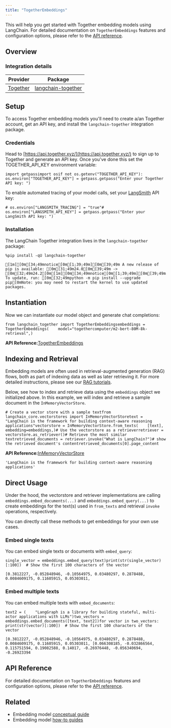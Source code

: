 ```yaml
---
title: "TogetherEmbeddings"
---
```


This will help you get started with Together embedding models using LangChain. For detailed documentation on `TogetherEmbeddings` features and configuration options, please refer to the [API reference](https://python.langchain.com/api_reference/together/embeddings/langchain_together.embeddings.TogetherEmbeddings.html).

## Overview

### Integration details

| Provider                                               | Package                                                                                                                                    |
| ------------------------------------------------------ | ------------------------------------------------------------------------------------------------------------------------------------------ |
| [Together](/src/oss/integrations/text_embedding/together) | [langchain-together](https://python.langchain.com/api_reference/together/embeddings/langchain_together.embeddings.TogetherEmbeddings.html) |

## Setup

To access Together embedding models you'll need to create a/an Together account, get an API key, and install the `langchain-together` integration package.

### Credentials

Head to [https://api.together.xyz/](https://api.together.xyz/) to sign up to Together and generate an API key. Once you've done this set the TOGETHER\_API\_KEY environment variable:

```
import getpassimport osif not os.getenv("TOGETHER_API_KEY"):    os.environ["TOGETHER_API_KEY"] = getpass.getpass("Enter your Together API key: ")
```

To enable automated tracing of your model calls, set your [LangSmith](https://docs.smith.langchain.com/) API key:

```
# os.environ["LANGSMITH_TRACING"] = "true"# os.environ["LANGSMITH_API_KEY"] = getpass.getpass("Enter your LangSmith API key: ")
```

### Installation

The LangChain Together integration lives in the `langchain-together` package:

```
%pip install -qU langchain-together
```

```
[1m[[0m[34;49mnotice[0m[1;39;49m][0m[39;49m A new release of pip is available: [0m[31;49m24.0[0m[39;49m -> [0m[32;49m24.2[0m[1m[[0m[34;49mnotice[0m[1;39;49m][0m[39;49m To update, run: [0m[32;49mpython -m pip install --upgrade pip[0mNote: you may need to restart the kernel to use updated packages.
```

## Instantiation

Now we can instantiate our model object and generate chat completions:

```
from langchain_together import TogetherEmbeddingsembeddings = TogetherEmbeddings(    model="togethercomputer/m2-bert-80M-8k-retrieval",)
```

**API Reference:**[TogetherEmbeddings](https://python.langchain.com/api_reference/together/embeddings/langchain_together.embeddings.TogetherEmbeddings.html)

## Indexing and Retrieval

Embedding models are often used in retrieval-augmented generation (RAG) flows, both as part of indexing data as well as later retrieving it. For more detailed instructions, please see our [RAG tutorials](/src/oss/tutorials).

Below, see how to index and retrieve data using the `embeddings` object we initialized above. In this example, we will index and retrieve a sample document in the `InMemoryVectorStore`.

```
# Create a vector store with a sample textfrom langchain_core.vectorstores import InMemoryVectorStoretext = "LangChain is the framework for building context-aware reasoning applications"vectorstore = InMemoryVectorStore.from_texts(    [text],    embedding=embeddings,)# Use the vectorstore as a retrieverretriever = vectorstore.as_retriever()# Retrieve the most similar textretrieved_documents = retriever.invoke("What is LangChain?")# show the retrieved document's contentretrieved_documents[0].page_content
```

**API Reference:**[InMemoryVectorStore](https://python.langchain.com/api_reference/core/vectorstores/langchain_core.vectorstores.in_memory.InMemoryVectorStore.html)

```
'LangChain is the framework for building context-aware reasoning applications'
```

## Direct Usage

Under the hood, the vectorstore and retriever implementations are calling `embeddings.embed_documents(...)` and `embeddings.embed_query(...)` to create embeddings for the text(s) used in `from_texts` and retrieval `invoke` operations, respectively.

You can directly call these methods to get embeddings for your own use cases.

### Embed single texts

You can embed single texts or documents with `embed_query`:

```
single_vector = embeddings.embed_query(text)print(str(single_vector)[:100])  # Show the first 100 characters of the vector
```

```
[0.3812227, -0.052848946, -0.10564975, 0.03480297, 0.2878488, 0.0084609175, 0.11605915, 0.05303011,
```

### Embed multiple texts

You can embed multiple texts with `embed_documents`:

```
text2 = (    "LangGraph is a library for building stateful, multi-actor applications with LLMs")two_vectors = embeddings.embed_documents([text, text2])for vector in two_vectors:    print(str(vector)[:100])  # Show the first 100 characters of the vector
```

```
[0.3812227, -0.052848946, -0.10564975, 0.03480297, 0.2878488, 0.0084609175, 0.11605915, 0.05303011, [0.066308185, -0.032866564, 0.115751594, 0.19082588, 0.14017, -0.26976448, -0.056340694, -0.26923394
```

## API Reference

For detailed documentation on `TogetherEmbeddings` features and configuration options, please refer to the [API reference](https://python.langchain.com/api_reference/together/embeddings/langchain_together.embeddings.TogetherEmbeddings.html).

## Related

* Embedding model [conceptual guide](/src/oss/concepts/embedding_models)
* Embedding model [how-to guides](/src/oss/how_to/#embedding-models)
